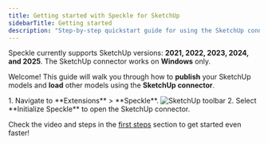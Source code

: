 ```yaml
---
title: Getting started with Speckle for SketchUp
sidebarTitle: Getting started
description: "Step-by-step quickstart guide for using the SketchUp connector"
---
```


<Info>Speckle currently supports SketchUp versions: **2021, 2022, 2023, 2024, and 2025**. The SketchUp connector works on **Windows** only.</Info>


Welcome! This guide will walk you through how to **publish** your SketchUp models and **load** other models using the **SketchUp connector**.


<BeforeYouBegin app="SketchUp" />

<Steps>
  <Step title="Open the SketchUp connector">
    1. Navigate to **Extensions** > **Speckle**.
    <Frame>
    <img src="/images/connectors/sketchup_toolbar.jpg" alt="SketchUp toolbar" />
    </Frame>
    2. Select **Initialize Speckle** to open the SketchUp connector.
    <DuiLogin connector="SketchUp" />
  </Step>

  <DuiPublish connector="SketchUp" />
  <DuiLoad connector="SketchUp" />
</Steps>

<Tip> Check the video and steps in the [first steps](/get-started/quickstart.mdx) section to get started even faster!</Tip>


<ConnectorConclusion connector="SketchUp" actions="publish and load" />


<LearnMore />